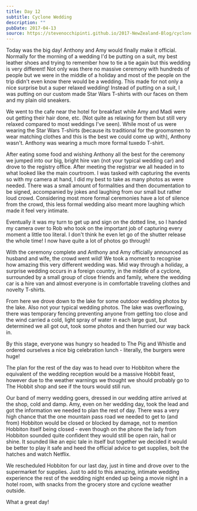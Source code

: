 ```yaml
---
title: Day 12
subtitle: Cyclone Wedding
description: ""
pubDate: 2017-04-13
source: https://stevenocchipinti.github.io/2017-NewZealand-Blog/cyclone-wedding/
---
```


Today was the big day! Anthony and Amy would finally make it official. Normally
for the morning of a wedding I'd be putting on a suit, my best leather shoes
and trying to remember how to tie a tie again but this wedding is very
different! Not only was there no massive ceremony with hundreds of people but we
were in the middle of a holiday and most of the people on the trip didn't even
know there would be a wedding. This made for not only a nice surprise but a
super relaxed wedding! Instead of putting on a suit, I was putting on our custom
made Star Wars T-shirts with our faces on them and my plain old sneakers.

We went to the cafe near the hotel for breakfast while Amy and Madi were out
getting their hair done, etc. (Not quite as relaxing for them but still very
relaxed compared to most weddings I've seen). While most of us were wearing the
Star Wars T-shirts (because its traditional for the groomsmen to wear matching
clothes and this is the best we could come up with), Anthony wasn't. Anthony was
wearing a much more formal tuxedo T-shirt.

After eating some food and wishing Anthony all the best for the ceremony we
jumped into our big, bright hire van (not your typical wedding car) and drove to
the registry office. After meeting the registrar we all headed in to what looked
like the main courtroom. I was tasked with capturing the events so with my
camera at hand, I did my best to take as many photos as were needed. There was a
small amount of formalities and then documentation to be signed, accompanied by
jokes and laughing from our small but rather loud crowd. Considering most
more formal ceremonies have a lot of silence from the crowd, this less formal
wedding also meant more laughing which made it feel very intimate.

Eventually it was my turn to get up and sign on the dotted line, so I handed my
camera over to Rob who took on the important job of capturing every moment a
little too literal. I don't think he even let go of the shutter release the
whole time! I now have quite a lot of photos go through!

With the ceremony complete and Anthony and Amy officially announced as husband
and wife, the crowd went wild! We took a moment to recognise how amazing this
very different wedding was. Mid way through a holiday, a surprise wedding occurs
in a foreign country, in the middle of a cyclone, surrounded by a small group of
close friends and family, where the wedding car is a hire van and almost
everyone is in comfortable traveling clothes and novelty T-shirts.

From here we drove down to the lake for some outdoor wedding photos by the lake.
Also not your typical wedding photos. The lake was overflowing, there was
temporary fencing preventing anyone from getting too close and the wind carried
a cold, light spray of water in each large gust, but determined we all got out,
took some photos and then hurried our way back in.

By this stage, everyone was hungry so headed to The Pig and Whistle and ordered
ourselves a nice big celebration lunch - literally, the burgers were huge!

The plan for the rest of the day was to head over to Hobbiton where the
equivalent of the wedding reception would be a massive Hobbit feast, however due
to the weather warnings we thought we should probably go to The Hobbit shop and
see if the tours would still run.

Our band of merry wedding goers, dressed in our wedding attire arrived at the
shop, cold and damp. Amy, even on her wedding day, took the lead and got the
information we needed to plan the rest of day. There was a very high chance that
the one mountain pass road we needed to get to (and from) Hobbiton would be
closed or blocked by damage, not to mention Hobbiton itself being closed - even
though on the phone the lady from Hobbiton sounded quite confident they would
still be open rain, hail or shine. It sounded like an epic tale in itself but
together we decided it would be better to play it safe and heed the official
advice to get supplies, bolt the hatches and watch Netflix.

We rescheduled Hobbiton for our last day, just in time and drove over to the
supermarket for supplies. Just to add to this amazing, intimate wedding
experience the rest of the wedding night ended up being a movie night in a hotel
room, with snacks from the grocery store and cyclone weather outside.

What a great day!
